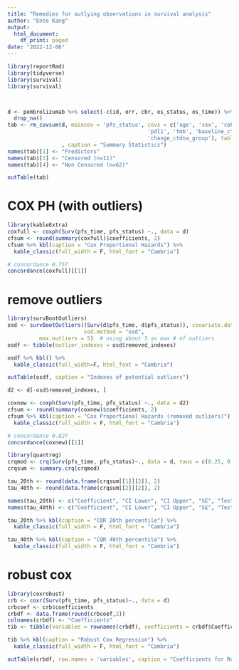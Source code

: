 ---
title: "Remedies for outlying observations in survival analysis"
author: "Ente Kang"
output:
  html_document:
    df_print: paged
date: "2022-12-06"
---

```{r, echo=F, warning=F}
library(reportRmd)
library(tidyverse)
library(survival)
library(survival)



d <- pembrolizumab %>% select(-c(id, orr, cbr, os_status, os_time)) %>% 
  drop_na()
tab <- rm_covsum(d, maincov = 'pfs_status', covs = c('age', 'sex', 'cohort', 'l_size', 
                                            'pdl1', 'tmb', 'baseline_ctdna', 
                                            'change_ctdna_group'), tableOnly = T
                 , caption = "Summary Statistics")
names(tab)[1] <- "Predictors"
names(tab)[3] <- "Censored (n=11)"
names(tab)[4] <- "Non Censored (n=62)"

outTable(tab)
```


# COX PH (with outliers)
```{r}
library(kableExtra)
coxfull <- coxph(Surv(pfs_time, pfs_status) ~., data = d)
cfsum <- round(summary(coxfull)$coefficients, 2)
cfsum %>% kbl(caption = "Cox Proportional Hazards") %>%
  kable_classic(full_width = F, html_font = "Cambria")

# concordance 0.757
concordance(coxfull)[[1]]

```


# remove outliers 
```{r}
library(survBootOutliers)
osd <- survBootOutliers((Surv(d$pfs_time, d$pfs_status)), covariate.data = d[,-c(9:10)],
                        sod.method = "osd",
          max.outliers = 5)  # using about 5 as max # of outliers
osdf <- tibble(outlier_indexes = osd$removed_indexes)

osdf %>% kbl() %>%
  kable_classic(full_width=F, html_font = "Cambria")

outTable(osdf, caption = "Indexes of potential outliers")

```

```{r}
d2 <- d[-osd$removed_indexes, ]

coxnew <- coxph(Surv(pfs_time, pfs_status) ~., data = d2)
cfsum <- round(summary(coxnew)$coefficients, 2)
cfsum %>% kbl(caption = "Cox Proportional Hazards (removed outliers)") %>%
  kable_classic(full_width = F, html_font = "Cambria")

# concordance 0.827
concordance(coxnew)[[1]]
```


```{r}
library(quantreg)
crqmod <- crq(Surv(pfs_time, pfs_status)~., data = d, taus = c(0.25, 0.5), method = "Portnoy")
crqsum <- summary.crq(crqmod)

tau_20th <- round(data.frame(crqsum[[1]][2]), 2)
tau_40th <- round(data.frame(crqsum[[2]][2]), 2)

names(tau_20th) <- c("Coefficient", "CI Lower", "CI Upper", "SE", "Test Statistic", "P-value")
names(tau_40th) <- c("Coefficient", "CI Lower", "CI Upper", "SE", "Test Statistic", "P-value")

tau_20th %>% kbl(caption = "CQR 20th percentile") %>%
  kable_classic(full_width = F, html_font = "Cambria")

tau_40th %>% kbl(caption = "CQR 40th percentile") %>%
  kable_classic(full_width = F, html_font = "Cambria")

```


# robust cox 

```{r}
library(coxrobust)
crb <- coxr(Surv(pfs_time, pfs_status)~., data = d)
crbcoef <- crb$coefficients
crbdf <- data.frame(round(crbcoef,2))
colnames(crbdf) <- "Coefficients"
tib <- tibble(variables = rownames(crbdf), coefficients = crbdf$Coefficients)

tib %>% kbl(caption = "Robust Cox Regression") %>%
  kable_classic(full_width = F, html_font = "Cambria")

outTable(crbdf, row.names = 'variables', caption = "Coefficients for Robust Cox Regression (full)")
```

